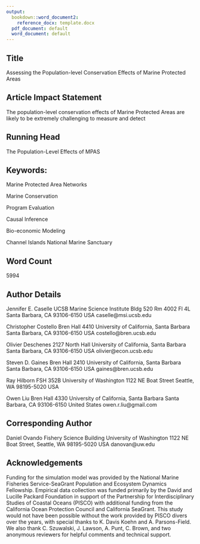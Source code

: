 ```yaml
---
output:
  bookdown::word_document2:
    reference_docx: template.docx
  pdf_document: default
  word_document: default
---
```


## Title  {.unnumbered}
Assessing the Population-level Conservation Effects of Marine Protected Areas

## Article Impact Statement {.unnumbered}

The population-level conservation effects of Marine Protected Areas are likely to be extremely challenging to measure and detect

## Running Head {.unnumbered}

The Population-Level Effects of MPAS

## Keywords: {.unnumbered}

Marine Protected Area Networks

Marine Conservation

Program Evaluation

Causal Inference

Bio-economic Modeling

Channel Islands National Marine Sanctuary
  
## Word Count {.unnumbered}

5994

## Author Details {.unnumbered}

Jennifer E. Caselle
UCSB Marine Science Institute Bldg 520 Rm 4002 Fl 4L 
Santa Barbara, CA 93106-6150 USA
caselle@msi.ucsb.edu

Christopher Costello
Bren Hall 4410 
University of California, Santa Barbara
Santa Barbara, CA 93106-6150 USA
costello@bren.ucsb.edu

Olivier Deschenes
2127 North Hall
University of California, Santa Barbara
Santa Barbara, CA 93106-6150 USA
olivier@econ.ucsb.edu

Steven D. Gaines
Bren Hall 2410 
University of California, Santa Barbara
Santa Barbara, CA 93106-6150 USA
gaines@bren.ucsb.edu

Ray Hilborn
FSH 352B
University of Washington
1122 NE Boat Street
Seattle, WA 98195-5020 USA

Owen Liu
Bren Hall 4330 
University of California, Santa Barbara
Santa Barbara, CA 93106-6150 United States
owen.r.liu@gmail.com 

## Corresponding Author  {.unnumbered}

Daniel Ovando
Fishery Science Building
University of Washington
1122 NE Boat Street, Seattle, WA 98195-5020 USA
danovan@uw.edu

## Acknowledgements  {.unnumbered}

Funding for the simulation model was provided by the National Marine Fisheries Service-SeaGrant Population and Ecosystem Dynamics Fellowship. Empirical data collection was funded primarily by the David and Lucille Packard Foundation in support of the Partnership for Interdisciplinary Studies of Coastal Oceans (PISCO) with additional funding from the California Ocean Protection Council and California SeaGrant. This study would not have been possible without the work provided by PISCO divers over the years, with special thanks to K. Davis Koehn and A. Parsons-Field. We also thank C. Szuwalski, J. Lawson, A. Punt, C. Brown, and two anonymous reviewers for helpful comments and technical support.



